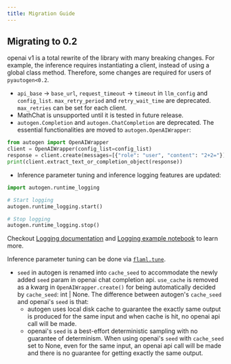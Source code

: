 ```yaml
---
title: Migration Guide
---
```


## Migrating to 0.2

openai v1 is a total rewrite of the library with many breaking changes. For example, the inference requires instantiating a client, instead of using a global class method.
Therefore, some changes are required for users of `pyautogen<0.2`.

- `api_base` -> `base_url`, `request_timeout` -> `timeout` in `llm_config` and `config_list`. `max_retry_period` and `retry_wait_time` are deprecated. `max_retries` can be set for each client.
- MathChat is unsupported until it is tested in future release.
- `autogen.Completion` and `autogen.ChatCompletion` are deprecated. The essential functionalities are moved to `autogen.OpenAIWrapper`:

```python
from autogen import OpenAIWrapper
client = OpenAIWrapper(config_list=config_list)
response = client.create(messages=[{"role": "user", "content": "2+2="}])
print(client.extract_text_or_completion_object(response))
```

- Inference parameter tuning and inference logging features are updated:

```python
import autogen.runtime_logging

# Start logging
autogen.runtime_logging.start()

# Stop logging
autogen.runtime_logging.stop()
```

Checkout [Logging documentation](/docs/Use-Cases/enhanced_inference#logging) and [Logging example notebook](https://github.com/ashton17h/os1/blob/main/notebook/agentchat_logging.ipynb) to learn more.

Inference parameter tuning can be done via [`flaml.tune`](https://microsoft.github.io/FLAML/docs/Use-Cases/Tune-User-Defined-Function).

- `seed` in autogen is renamed into `cache_seed` to accommodate the newly added `seed` param in openai chat completion api. `use_cache` is removed as a kwarg in `OpenAIWrapper.create()` for being automatically decided by `cache_seed`: int | None. The difference between autogen's `cache_seed` and openai's `seed` is that:
  - autogen uses local disk cache to guarantee the exactly same output is produced for the same input and when cache is hit, no openai api call will be made.
  - openai's `seed` is a best-effort deterministic sampling with no guarantee of determinism. When using openai's `seed` with `cache_seed` set to None, even for the same input, an openai api call will be made and there is no guarantee for getting exactly the same output.
